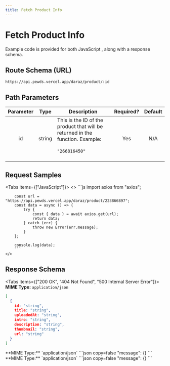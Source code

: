 ```yaml
---
title: Fetch Product Info
---
```



# Fetch Product Info

 Example code is provided for both JavaScript , along with a response schema.

## Route Schema (URL)

```
https://api.pewds.vercel.app/daraz/product/:id
```

## Path Parameters

| Parameter |  Type  | Description                                                             | Required? | Default |
| :-------: | :----: | ----------------------------------------------------------------------- | :-------: | :-----: |
|    id     | string |  This is the ID of the product that will be returned in the function.  Example: <br></br>`"266816450"`   <br></br>|    Yes    |   N/A   |

## Request Samples

<Tabs items={["JavaScript"]}>
  <Tab>
    <>
        ```js
        import axios from "axios";

       
        const url = "https://api.pewds.vercel.app/daraz/product/223866897";
        const data = async () => {
            try {
                const { data } = await axios.get(url);
                return data;
            } catch (err) {
                throw new Error(err.message);
            }
        };

        console.log(data);
        ```
    </>

  </Tab>
  
</Tabs>

## Response Schema

<Tabs items={["200 OK", "404 Not Found", "500 Internal Server Error"]}>
  <Tab>
  **MIME Type:** `application/json`
  ```json copy=false
  [
    {
      id: "string",
      title: "string",
      uploadedAt: "string",
      intro: "string",
      description: "string",
      thumbnail: "string",
      url: "string"
    }
  ]
  ```
  </Tab>
  <Tab>
  **MIME Type:** `application/json`
  ```json copy=false
  "message": {}
  ```
  </Tab>
  <Tab>
  **MIME Type:** `application/json`
  ```json copy=false
  "message": {}
  ```
  </Tab>
</Tabs>
